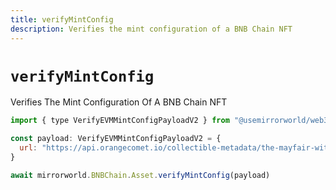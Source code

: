 ```yaml
---
title: verifyMintConfig
description: Verifies the mint configuration of a BNB Chain NFT
---
```


# `verifyMintConfig`

Verifies The Mint Configuration Of A BNB Chain NFT

```js
import { type VerifyEVMMintConfigPayloadV2 } from "@usemirrorworld/web3.js"

const payload: VerifyEVMMintConfigPayloadV2 = {
  url: "https://api.orangecomet.io/collectible-metadata/the-mayfair-witches-pass/",
}

await mirrorworld.BNBChain.Asset.verifyMintConfig(payload)
```
